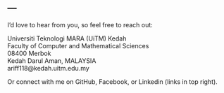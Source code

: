 ---
---

<link rel="stylesheet" href="styles.css" type="text/css">

I'd love to hear from you, so feel free to reach out:

Universiti Teknologi MARA (UiTM) Kedah<br>
Faculty of Computer and Mathematical Sciences<br>
08400 Merbok<br>
Kedah Darul Aman, MALAYSIA<br>
ariff118@kedah.uitm.edu.my<br>

Or connect with me on GitHub, Facebook, or Linkedin (links in top right).